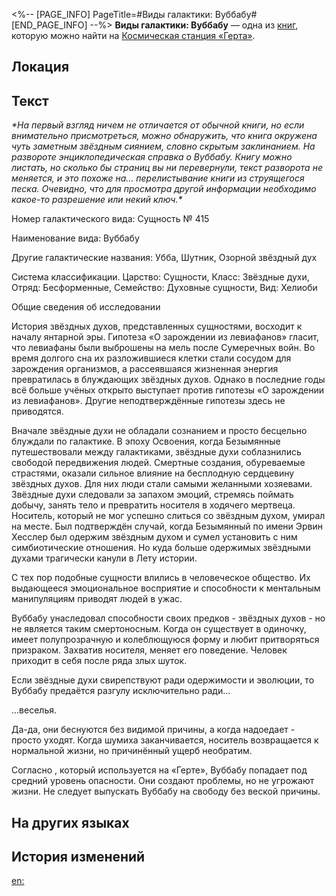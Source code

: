 <%-- [PAGE_INFO]
PageTitle=#Виды галактики: Вуббабу#
[END_PAGE_INFO] --%>
{{Дополнить}}
{{Книга Инфобокс
|id           = 044
|Название     = 
|Изображение  = Журнал с КСГ.png
|Мир          = Космическая станция «Герта»
|Томов        = 1
|Автор        = <!--нужно добавить-->
|Описание     = На первый взгляд ничем не отличается от обычной книги, но если внимательно присмотреться, можно обнаружить, что книга окружена чуть заметным звёздным сиянием, словно скрытым заклинанием.
|Том1         = {{tx}}
|Источник1    = {{tx|Отсутствует источник}}
|Персонажи    = 
|Фракции      = 
}}
'''Виды галактики: Вуббабу''' — одна из [[Книги|книг]], которую можно найти на [[Космическая станция «Герта»]].

==Локация==
{{Отметка карты|<!--название карты-->|<!--id отметки-->}}

==Текст==
''*На первый взгляд ничем не отличается от обычной книги, но если внимательно присмотреться, можно обнаружить, что книга окружена чуть заметным звёздным сиянием, словно скрытым заклинанием. На развороте энциклопедическая справка о Вуббабу. Книгу можно листать, но сколько бы страниц вы ни перевернули, текст разворота не меняется, и это похоже на... перелистывание книги из струящегося песка. Очевидно, что для просмотра другой информации необходимо какое-то разрешение или некий ключ.*''

Номер галактического вида: Сущность №&nbsp;415

Наименование вида: Вуббабу

Другие галактические названия: Убба, Шутник, Озорной звёздный дух

Система классификации. Царство: Сущности, Класс: Звёздные духи, Отряд: Бесформенные, Семейство: Духовные сущности, Вид: Хелиоби

Общие сведения об исследовании

История звёздных духов, представленных сущностями, восходит к началу янтарной эры. Гипотеза «О зарождении из левиафанов» гласит, что левиафаны были выброшены на мель после Сумеречных войн. Во время долгого сна их разложившиеся клетки стали сосудом для зарождения организмов, а рассеявшаяся жизненная энергия превратилась в блуждающих звёздных духов. Однако в последние годы всё больше учёных открыто выступает против гипотезы «О зарождении из левиафанов». Другие неподтверждённые гипотезы здесь не приводятся.

Вначале звёздные духи не обладали сознанием и просто бесцельно блуждали по галактике. В эпоху Освоения, когда Безымянные путешествовали между галактиками, звёздные духи соблазнились свободой передвижения людей. Смертные создания, обуреваемые страстями, оказали сильное влияние на бесплодную сердцевину звёздных духов. Для них люди стали самыми желанными хозяевами. Звёздные духи следовали за запахом эмоций, стремясь поймать добычу, занять тело и превратить носителя в ходячего мертвеца. Носитель, который не мог успешно слиться со звёздным духом, умирал на месте. Был подтверждён случай, когда Безымянный по имени Эрвин Хесслер был одержим звёздным духом и сумел установить с ним симбиотические отношения. Но куда больше одержимых звёздными духами трагически канули в Лету истории.

С тех пор подобные сущности влились в человеческое общество. Их выдающееся эмоциональное восприятие и способности к ментальным манипуляциям приводят людей в ужас.

Вуббабу унаследовал способности своих предков - звёздных духов - но не является таким смертоносным. Когда он существует в одиночку, имеет полупрозрачную и колеблющуюся форму и любит притворяться призраком. Захватив носителя, меняет его поведение. Человек приходит в себя после ряда злых шуток.

Если звёздные духи свирепствуют ради одержимости и эволюции, то Вуббабу предаётся разгулу исключительно ради...

...веселья.

Да-да, они беснуются без видимой причины, а когда надоедает - просто уходят. Когда шумиха заканчивается, носитель возвращается к нормальной жизни, но причинённый ущерб необратим.

Согласно {{Цвет|Ключевой|nobold=1|методу оценки Адлера}}, который используется на «Герте», Вуббабу попадает под средний уровень опасности. Они создают проблемы, но не угрожают жизни. Не следует выпускать Вуббабу на свободу без веской причины.

==На других языках==
{{На других языках
|en   = Species of the Galaxy: Wubbaboo
|zhs  = 星域界种指要：呜呜伯
|zht  = 星域界種要點：嗚嗚伯
|ja   = 星域界種要旨：ウーウーボ
|ko   = 천체 생태 요점: 울보 유령
|es   = Especies de la galaxia: buabuabó
|fr   = Espèces de la galaxie&nbsp;: les Wubbabous
|ru   = Виды галактики: Вуббабу
|th   = คู่มือนิเวศวิทยากาแล็กซี: Wubbaboo
|vi   = Khái Quát Về Loài Ở Ngân Hà: Wubbaboo
|de   = Spezies der Galaxis: Wubbaboo
|id   = Spesies Galaksi: Wubbaboo
|pt   = Espécies da Galáxia: Wubbaboo
}}

==История изменений==
{{История изменений|3.5}}

[[en:]]